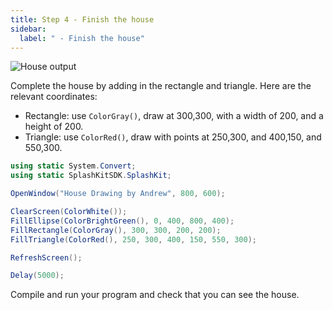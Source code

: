 ```yaml
---
title: Step 4 - Finish the house
sidebar:
  label: " - Finish the house"
---
```


![House output](./images/house-shown.png)

Complete the house by adding in the rectangle and triangle. Here are the relevant coordinates:

- Rectangle: use `ColorGray()`, draw at 300,300, with a width of 200, and a height of 200.
- Triangle: use `ColorRed()`, draw with points at 250,300, and 400,150, and 550,300.


<Accordion>
  <AccordionItem header="House drawn">

  ```cs {8-9}
  using static System.Convert;
  using static SplashKitSDK.SplashKit;

  OpenWindow("House Drawing by Andrew", 800, 600);

  ClearScreen(ColorWhite());
  FillEllipse(ColorBrightGreen(), 0, 400, 800, 400);
  FillRectangle(ColorGray(), 300, 300, 200, 200);
  FillTriangle(ColorRed(), 250, 300, 400, 150, 550, 300);

  RefreshScreen();

  Delay(5000);
  ```

  </AccordionItem>
</Accordion>

Compile and run your program and check that you can see the house.
